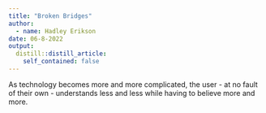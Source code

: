 ```yaml
---
title: "Broken Bridges"
author:
  - name: Hadley Erikson
date: 06-8-2022
output:
  distill::distill_article:
    self_contained: false
---
```


As technology becomes more and more complicated, the user - at no fault of their own - understands less and less while having to believe more and more.

